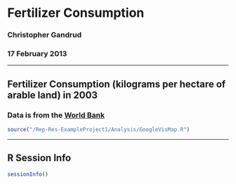 # Fertilizer Consumption
### Christopher Gandrud
### 17 February 2013

-----------

## Fertilizer Consumption (kilograms per hectare of arable land) in 2003
### Data is from the [World Bank](http://data.worldbank.org/indicator/AG.CON.FERT.ZS)

```r
source("/Rep-Res-ExampleProject1/Analysis/GoogleVisMap.R")
```

-----------

## R Session Info

```r
sessionInfo()
```

